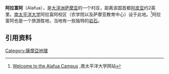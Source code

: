 '''阿拉富阿'''（Alafua），是[[大洋洲|大洋洲]][[萨摩亚|萨摩亚]]的一个村庄，距离该国首都[[阿皮亚|阿皮亚]]约2英里。[[南太平洋大学|南太平洋大学]]阿拉富阿校区（农学院以及萨摩亚教育中心）设于此地。<ref>{{en}}[http://www.usp.ac.fj/index.php?id=alafua Welcome to the Alafua Campus] {{Wayback|url=http://www.usp.ac.fj/index.php?id=alafua |date=20100821231844 }},南太平洋大学网站</ref>阿拉富阿也是一个旅游胜地，当地有一些独特的[[岩石|岩石]]。

== 引用资料 ==
<references/>

{{coord|display=title}}
{{normdaten}}
[[Category:薩摩亞地理|Category:薩摩亞地理]]
{{samoa-stub}}